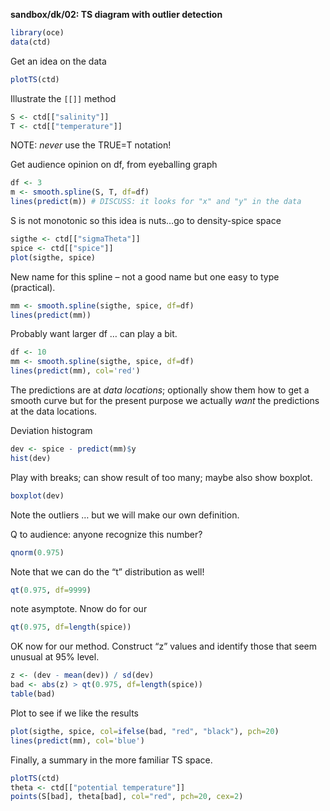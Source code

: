 **sandbox/dk/02: TS diagram with outlier detection**

```r
library(oce)
data(ctd)
```

Get an idea on the data
```r
plotTS(ctd)
```

Illustrate the ``[[]]`` method
```r
S <- ctd[["salinity"]]
T <- ctd[["temperature"]]
```
NOTE: *never* use the TRUE=T notation!

Get audience opinion on df, from eyeballing graph
```r
df <- 3
m <- smooth.spline(S, T, df=df)
lines(predict(m)) # DISCUSS: it looks for "x" and "y" in the data
```

S is not monotonic so this idea is nuts...go to density-spice space
```r
sigthe <- ctd[["sigmaTheta"]]
spice <- ctd[["spice"]]
plot(sigthe, spice)
```

New name for this spline -- not a good name but one easy to type (practical).
```r
mm <- smooth.spline(sigthe, spice, df=df)
lines(predict(mm))
```

Probably want larger df ... can play a bit.
```r
df <- 10
mm <- smooth.spline(sigthe, spice, df=df)
lines(predict(mm), col='red')
```

The predictions are at *data locations*; optionally show them how to get a
smooth curve but for the present purpose we actually *want* the predictions at
the data locations.

Deviation histogram
```r
dev <- spice - predict(mm)$y
hist(dev)
```

Play with breaks; can show result of too many; maybe also show boxplot.
```r
boxplot(dev)
```

Note the outliers ... but we will make our own definition.

Q to audience: anyone recognize this number?
```r
qnorm(0.975)
```

Note that we can do the "t" distribution as well!
```r
qt(0.975, df=9999)
```
note asymptote.  Nnow do for our
```r
qt(0.975, df=length(spice))
```

OK now for our method. Construct "z" values and identify those that seem
unusual at 95% level.
```r
z <- (dev - mean(dev)) / sd(dev)
bad <- abs(z) > qt(0.975, df=length(spice))
table(bad) 
```
Plot to see if we like the results
```r
plot(sigthe, spice, col=ifelse(bad, "red", "black"), pch=20)
lines(predict(mm), col='blue')
```

Finally, a summary in the more familiar TS space. 
```r
plotTS(ctd)
theta <- ctd[["potential temperature"]]
points(S[bad], theta[bad], col="red", pch=20, cex=2)
```
